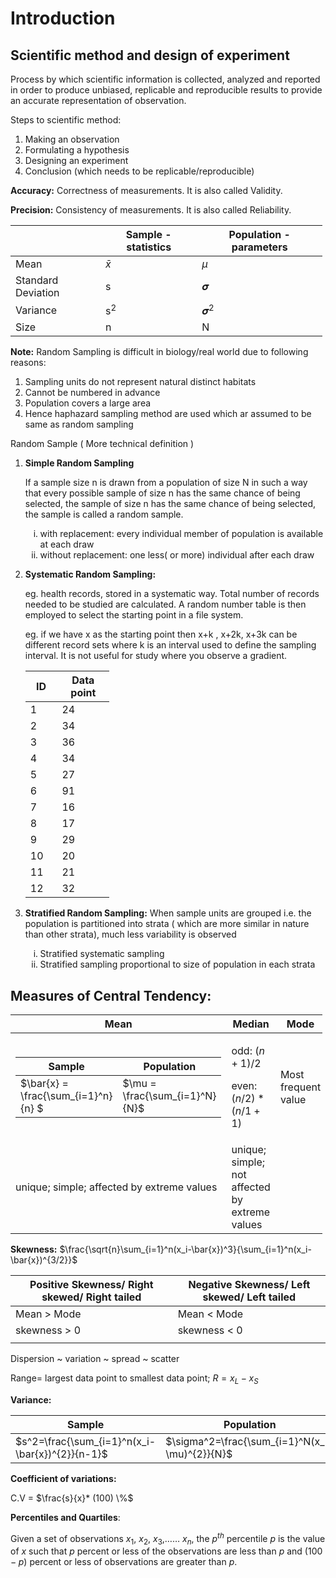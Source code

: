 # Introduction

## Scientific method and design of experiment

Process by which scientific information is collected, analyzed and reported in order to produce unbiased, replicable and reproducible results to provide an accurate representation of observation.

Steps to scientific method:

1.  Making an observation
2.  Formulating a hypothesis
3.  Designing an experiment
4.  Conclusion (which needs to be replicable/reproducible)

**Accuracy:** Correctness of measurements. It is also called Validity.

**Precision:** Consistency of measurements. It is also called Reliability.

+--------------------+---------------------+----------------------------+
|                    | Sample - statistics | Population - parameters    |
+====================+=====================+============================+
| Mean               | $\bar{x}$           | $\mu$                      |
+--------------------+---------------------+----------------------------+
| Standard Deviation | s                   | 𝝈                          |
+--------------------+---------------------+----------------------------+
| Variance           | s^2^                | 𝝈^2^                       |
+--------------------+---------------------+----------------------------+
| Size               | n                   | N                          |
+--------------------+---------------------+----------------------------+

**Note:** Random Sampling is difficult in biology/real world due to following reasons:

1.  Sampling units do not represent natural distinct habitats
2.  Cannot be numbered in advance
3.  Population covers a large area
4.  Hence haphazard sampling method are used which ar assumed to be same as random sampling

Random Sample ( More technical definition )

1.  **Simple Random Sampling**

    If a sample size n is drawn from a population of size N in such a way that every possible sample of size n has the same chance of being selected, the sample of size n has the same chance of being selected, the sample is called a random sample.

    i.  with replacement: every individual member of population is available at each draw
    ii. without replacement: one less( or more) individual after each draw

2.  **Systematic Random Sampling:**

    eg. health records, stored in a systematic way. Total number of records needed to be studied are calculated. A random number table is then employed to select the starting point in a file system.

    eg. if we have x as the starting point then x+k , x+2k, x+3k can be different record sets where k is an interval used to define the sampling interval. It is not useful for study where you observe a gradient.

    +------+------------+
    | ID   | Data point |
    +======+============+
    | 1    | 24         |
    +------+------------+
    | 2    | 34         |
    +------+------------+
    | 3    | 36         |
    +------+------------+
    | 4    | 34         |
    +------+------------+
    | 5    | 27         |
    +------+------------+
    | 6    | 91         |
    +------+------------+
    | 7    | 16         |
    +------+------------+
    | 8    | 17         |
    +------+------------+
    | 9    | 29         |
    +------+------------+
    | 10   | 20         |
    +------+------------+
    | 11   | 21         |
    +------+------------+
    | 12   | 32         |
    +------+------------+

3.  **Stratified Random Sampling:** When sample units are grouped i.e. the population is partitioned into strata ( which are more similar in nature than other strata), much less variability is observed

    i.  Stratified systematic sampling
    ii. Stratified sampling proportional to size of population in each strata

## Measures of Central Tendency:

+------------------------------------------------------------------------------------+------------------------------------------------+-----------------------+
| Mean                                                                               | Median                                         | Mode                  |
+====================================================================================+================================================+=======================+
| +--------------------------------------------+-----------------------------------+ | odd: $(n+1)/2$                                 | Most frequent value   |
| | Sample                                     | Population                        | |                                                |                       |
| +============================================+===================================+ | even: $(n/2)*(n/1+1)$                          |                       |
| | \$\\bar{x} = \\frac{\\sum\_{i=1}\^n}{n} \$ | $\mu = \frac{\sum_{i=1}^N}{N}$    | |                                                |                       |
| +--------------------------------------------+-----------------------------------+ |                                                |                       |
+------------------------------------------------------------------------------------+------------------------------------------------+-----------------------+
| unique; simple; affected by extreme values                                         | unique; simple; not affected by extreme values |                       |
+------------------------------------------------------------------------------------+------------------------------------------------+-----------------------+

**Skewness:** $\frac{\sqrt{n}\sum_{i=1}^n(x_i-\bar{x})^3}{\sum_{i=1}^n(x_i-\bar{x})^{3/2}}$

| Positive Skewness/ Right skewed/ Right tailed | Negative Skewness/ Left skewed/ Left tailed |
|-----------------------------------------------|---------------------------------------------|
| Mean \> Mode                                  | Mean \< Mode                                |
| skewness \> 0                                 | skewness \< 0                               |
|                                               |                                             |

Dispersion \~ variation \~ spread \~ scatter

Range= largest data point to smallest data point; $R = x_L - x_S$

**Variance:**

| Sample                                          | Population                                     |
|-------------------------------------------------|------------------------------------------------|
| $s^2=\frac{\sum_{i=1}^n(x_i-\bar{x})^{2}}{n-1}$ | $\sigma^2=\frac{\sum_{i=1}^N(x_i-\mu)^{2}}{N}$ |

**Coefficient of variations:**

C.V = $\frac{s}{x}* (100) \%$

**Percentiles and Quartiles**:

Given a set of observations $x_1$, $x_2$, $x_3$,...... $x_n$, the $p^{th}$ percentile $p$ is the value of $x$ such that $p$ percent or less of the observations are less than $p$ and $(100 -p)$ percent or less of observations are greater than $p$.
